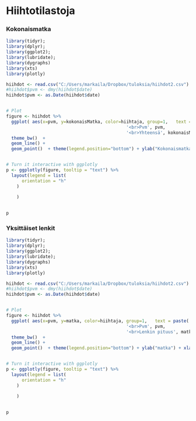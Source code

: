 


# Hiihtotilastoja 

### Kokonaismatka


```r


library(tidyr); 
library(dplyr); 
library(ggplot2);
library(lubridate);
library(dygraphs)
library(xts)
library(plotly)

hiihdot <- read.csv("C:/Users/markaila/Dropbox/tuloksia/hiihdot2.csv")
#hiihdot$pvm <- dmy(hiihdot$date)
hiihdot$pvm <- as.Date(hiihdot$date)


# Plot
figure <- hiihdot %>%
  ggplot( aes(x=pvm, y=kokonaisMatka, color=hiihtaja, group=1,   text = paste('Hiihtäjä:', hiihtaja, 
                                              '<br>Pvm', pvm,
                                              '<br>Yhteensä', kokonaisMatka ))) + 
  theme_bw()  +
  geom_line() +
  geom_point()  + theme(legend.position="bottom") + ylab("Kokonaismatka") + xlab("Päivämäärä") 


# Turn it interactive with ggplotly
p <- ggplotly(figure, tooltip = "text") %>%
  layout(legend = list(
      orientation = "h"
    )
    
    )
  

p


```

### Yksittäiset lenkit

```r


library(tidyr); 
library(dplyr); 
library(ggplot2);
library(lubridate);
library(dygraphs)
library(xts)
library(plotly)

hiihdot <- read.csv("C:/Users/markaila/Dropbox/tuloksia/hiihdot2.csv")
#hiihdot$pvm <- dmy(hiihdot$date)
hiihdot$pvm <- as.Date(hiihdot$date)


# Plot
figure <- hiihdot %>%
  ggplot( aes(x=pvm, y=matka, color=hiihtaja, group=1,   text = paste('Hiihtäjä:', hiihtaja, 
                                              '<br>Pvm', pvm,
                                              '<br>Lenkin pituus', matka ))) + 
  theme_bw()  +
  geom_line() +
  geom_point()  + theme(legend.position="bottom") + ylab("matka") + xlab("Päivämäärä") 


# Turn it interactive with ggplotly
p <- ggplotly(figure, tooltip = "text") %>%
  layout(legend = list(
      orientation = "h"
    )
    
    )
  

p


```
